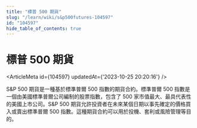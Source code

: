 ```yaml
---
title: "標普 500 期貨"
slug: "/learn/wiki/s&p500futures-104597"
id: "104597"
hide_table_of_contents: true
---
```



# 標普 500 期貨

<ArticleMeta id={104597} updatedAt={'2023-10-25 20:20:16'} />
<div className='border-solid border-b border-t-0 my-4 border-[var(--ifm-color-gray-300)]' />

S&P 500 期貨是一種基於標準普爾 500 指數的期貨合約。標準普爾 500 指數是一個由美國標準普爾公司編制的股票指數，包含了 500 家市值最大、最具代表性的美國上市公司。S&P 500 期貨允許投資者在未來某個日期以事先確定的價格買入或賣出標準普爾 500 指數。這種期貨合約可以用於投機、套利或風險管理等目的。
